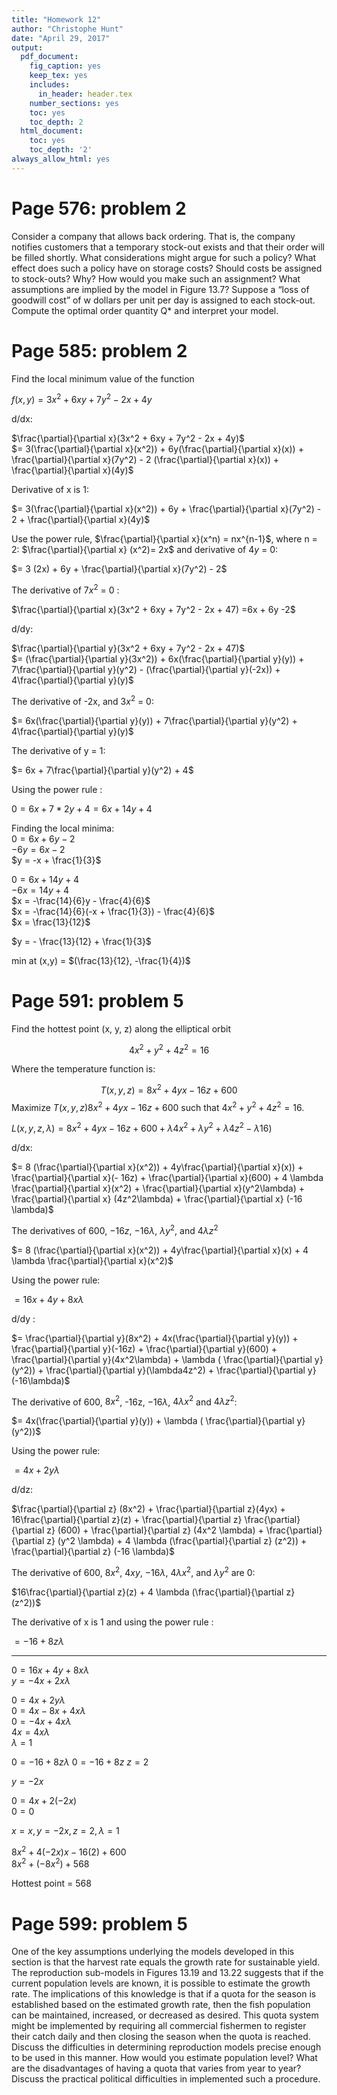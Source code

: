 ```yaml
---
title: "Homework 12"
author: "Christophe Hunt"
date: "April 29, 2017"
output:
  pdf_document:
    fig_caption: yes
    keep_tex: yes
    includes:
      in_header: header.tex
    number_sections: yes
    toc: yes
    toc_depth: 2
  html_document:
    toc: yes
    toc_depth: '2'
always_allow_html: yes
---
```


# Page 576: problem 2

Consider a company that allows back ordering. That is, the company notifies customers that a temporary stock-out exists and that their order will be filled shortly. What considerations might argue for such a policy? What effect does such a policy have on storage costs? Should costs be assigned to stock-outs? Why? How would you make such an assignment? What assumptions are implied by the model in Figure 13.7? Suppose a "loss of goodwill cost" of w dollars per unit per day is assigned to each stock-out. Compute the optimal order quantity Q* and interpret your model.

\newpage

# Page 585: problem 2

Find the local minimum value of the function

$f(x,y) = 3x^2 + 6xy + 7y^2 - 2x + 4y$

d/dx:  

$\frac{\partial}{\partial x}(3x^2 + 6xy + 7y^2 - 2x + 4y)$    
$= 3(\frac{\partial}{\partial x}(x^2)) + 6y(\frac{\partial}{\partial x}(x)) + \frac{\partial}{\partial x}(7y^2) - 2 (\frac{\partial}{\partial x}(x)) + \frac{\partial}{\partial x}(4y)$   


Derivative of x is 1:

$= 3(\frac{\partial}{\partial x}(x^2)) + 6y + \frac{\partial}{\partial x}(7y^2) - 2 + \frac{\partial}{\partial x}(4y)$   

Use the power rule, $\frac{\partial}{\partial x}(x^n) = nx^{n-1}$, where n = 2: $\frac{\partial}{\partial x} (x^2)= 2x$ and derivative of $4y$ = 0:

$= 3 (2x) + 6y + \frac{\partial}{\partial x}(7y^2) - 2$  

The derivative of $7x^2$ = 0 :

$\frac{\partial}{\partial x}(3x^2 + 6xy + 7y^2 - 2x + 47) =6x + 6y -2$   

d/dy:

$\frac{\partial}{\partial y}(3x^2 + 6xy + 7y^2 - 2x + 47)$    
$= (\frac{\partial}{\partial y}(3x^2)) + 6x(\frac{\partial}{\partial y}(y)) + 7\frac{\partial}{\partial y}(y^2) - (\frac{\partial}{\partial y}(-2x)) + 4\frac{\partial}{\partial y}(y)$   

The derivative of -2x, and $3x^2$ = 0:

$= 6x(\frac{\partial}{\partial y}(y)) + 7\frac{\partial}{\partial y}(y^2) + 4\frac{\partial}{\partial y}(y)$   

The derivative of y = 1:

$= 6x + 7\frac{\partial}{\partial y}(y^2) + 4$  

Using the power rule :

$0 = 6x + 7*2y + 4 = 6x + 14y + 4$    


Finding the local minima:    
$0 = 6x + 6y -2$   
$-6y = 6x - 2$   
$y = -x + \frac{1}{3}$   

$0 = 6x + 14y + 4$    
$-6x = 14y + 4$   
$x = -\frac{14}{6}y - \frac{4}{6}$   
$x = -\frac{14}{6}(-x + \frac{1}{3}) - \frac{4}{6}$   
$x = \frac{13}{12}$  

$y = - \frac{13}{12} + \frac{1}{3}$   

min at (x,y) = $(\frac{13}{12}, -\frac{1}{4})$   

\newpage

# Page 591: problem 5

Find the hottest point (x, y, z) along the elliptical orbit

$$4x^2 +y^2 +4z^2 = 16$$

Where the temperature function is:

$$T(x,y,z) = 8x^2 + 4yx - 16z + 600$$
Maximize $T(x,y,z) 8x^2 + 4yx - 16z + 600$ such that $4x^2 +y^2 +4z^2 = 16$. 

$L(x,y,z,\lambda) = 8x^2 + 4yx - 16z + 600 + \lambda 4x^2 + \lambda y^2 +\lambda 4z^2 -\lambda 16)$

d/dx:

$= 8 (\frac{\partial}{\partial x}(x^2)) + 4y\frac{\partial}{\partial x}(x)) + \frac{\partial}{\partial x}(- 16z) + \frac{\partial}{\partial x}(600) + 4 \lambda \frac{\partial}{\partial x}(x^2) + \frac{\partial}{\partial x}(y^2\lambda) + \frac{\partial}{\partial x} (4z^2\lambda) + \frac{\partial}{\partial x} (-16 \lambda)$

The derivatives of $600$, $-16z$, $-16 \lambda$, $\lambda y^2$, and $4 \lambda z^2$

$= 8 (\frac{\partial}{\partial x}(x^2)) + 4y\frac{\partial}{\partial x}(x) + 4 \lambda \frac{\partial}{\partial x}(x^2)$

Using the power rule:

$= 16x + 4y + 8x\lambda$

d/dy :

$= \frac{\partial}{\partial y}(8x^2) + 4x(\frac{\partial}{\partial y}(y)) + \frac{\partial}{\partial y}(-16z) + \frac{\partial}{\partial y}(600) + \frac{\partial}{\partial y}(4x^2\lambda) + \lambda ( \frac{\partial}{\partial y} (y^2)) +  \frac{\partial}{\partial y}(\lambda4z^2) + \frac{\partial}{\partial y}(-16\lambda)$

The derivative of 600, $8x^2$, -16z, $-16\lambda$, $4\lambda x^2$ and $4 \lambda z^2$:

$= 4x(\frac{\partial}{\partial y}(y))  + \lambda ( \frac{\partial}{\partial y} (y^2))$

Using the power rule:

$= 4x + 2y \lambda$

d/dz:

$\frac{\partial}{\partial z} (8x^2) + \frac{\partial}{\partial z}(4yx) + 16\frac{\partial}{\partial z}(z) + \frac{\partial}{\partial z} \frac{\partial}{\partial z} (600) + \frac{\partial}{\partial z} (4x^2 \lambda) + \frac{\partial}{\partial z} (y^2 \lambda) + 4 \lambda (\frac{\partial}{\partial z} (z^2)) + \frac{\partial}{\partial z} (-16 \lambda)$

The derivative of $600$, $8x^2$, $4xy$, $-16 \lambda$, $4 \lambda x^2$, and $\lambda y^2$ are 0:

$16\frac{\partial}{\partial z}(z) + 4 \lambda (\frac{\partial}{\partial z} (z^2))$

The derivative of x is 1 and using the power rule :

$= -16 + 8z \lambda$

-------

$0 = 16x + 4y + 8x\lambda$  
$y = -4x + 2x \lambda$  

$0 = 4x + 2y \lambda$  
$0 = 4x -8x +4x \lambda$  
$0 = -4x +4x \lambda$  
$4x = 4x \lambda$  
$\lambda = 1$  

$0 = -16 + 8z \lambda$
$0 = -16 + 8z$
$z = 2$    

$y = -2x$    

$0 = 4x + 2(-2x)$    
$0 = 0$      

$x = x, y = -2x, z = 2, \lambda = 1$   

$8x^2 + 4(-2x)x - 16(2) + 600$    
$8x^2 + (-8x^2) + 568$   

Hottest point = $568$    

# Page 599: problem 5

One of the key assumptions underlying the models developed in this section is that the harvest rate equals the growth rate for sustainable yield. The reproduction sub-models in Figures 13.19 and 13.22 suggests that if the current population levels are known, it is possible to estimate the growth rate. The implications of this knowledge is that if a quota for the season is established based on the estimated growth rate, then the fish population can be maintained, increased, or decreased as desired. This quota system might be implemented by requiring all commercial fishermen to register their catch daily and then closing the season when the quota is reached. Discuss the difficulties in determining reproduction models precise enough to be used in this manner. How would you estimate population level? What are the disadvantages of having a quota that varies from year to year? Discuss the practical political difficulties in implemented such a procedure. 



